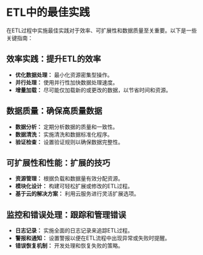 # ETL中的最佳实践

在ETL过程中实施最佳实践对于效率、可扩展性和数据质量至关重要。以下是一些关键指南：

## 效率实践：提升ETL的效率

- **优化数据处理：** 最小化资源密集型操作。
- **并行处理：** 使用并行性加快数据处理速度。
- **增量加载：** 尽可能仅加载新的或更改的数据，以节省时间和资源。

## 数据质量：确保高质量数据

- **数据分析：** 定期分析数据的质量和一致性。
- **数据清洗：** 实施清洗和数据标准化程序。
- **验证检查：** 设置验证规则以确保数据完整性。

## 可扩展性和性能：扩展的技巧

- **资源管理：** 根据负载和数据量有效分配资源。
- **模块化设计：** 构建可轻松扩展或修改的ETL过程。
- **基于云的解决方案：** 利用云服务进行灵活扩展选项。

## 监控和错误处理：跟踪和管理错误

- **日志记录：** 实施全面的日志记录来追踪ETL过程。
- **警报和通知：** 设置警报以便在ETL流程中出现异常或失败时提醒。
- **错误恢复机制：** 开发处理和恢复失败的策略。
